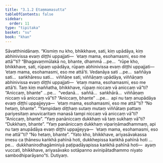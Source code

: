 ```yaml
---
title: "3.1.2 Etaṃmamasutta"
tableOfContents: false
sidebar:
  order: 11
type: "tipitaka"
basket: "su"
book: "khan"
---
```



<DynamicBreadcrumb />

<Division number="207" book="khan" bookNo="13" page="167">

<Paragraph number="914" book="khan">
Sāvatthinidānaṃ. “Kismiṃ nu kho, bhikkhave, sati, kiṃ upādāya, kiṃ abhinivissa evaṃ diṭṭhi uppajjati—  ‘etaṃ mama, esohamasmi, eso me attā’”ti? “Bhagavaṃmūlakā no, bhante, dhammā …pe…  “rūpe kho, bhikkhave, sati, rūpaṃ upādāya, rūpaṃ abhinivissa evaṃ diṭṭhi uppajjati—  ‘etaṃ mama, esohamasmi, eso me attā’ti. Vedanāya sati …pe…  saññāya sati…  saṅkhāresu sati…  viññāṇe sati, viññāṇaṃ upādāya, viññāṇaṃ abhinivissa evaṃ diṭṭhi uppajjati—  ‘etaṃ mama, esohamasmi, eso me attā’ti.
</Paragraph>

<Paragraph number="915" book="khan">
Taṃ kiṃ maññatha, bhikkhave, rūpaṃ niccaṃ vā aniccaṃ vā”ti? “Aniccaṃ, bhante” …pe…  “vedanā…  saññā…  saṅkhārā…  viññāṇaṃ niccaṃ vā aniccaṃ vā”ti? “Aniccaṃ, bhante” …pe…  api nu taṃ anupādāya evaṃ diṭṭhi uppajjeyya—  ‘etaṃ mama, esohamasmi, eso me attā’”ti? “No hetaṃ, bhante”. “Yampidaṃ diṭṭhaṃ sutaṃ mutaṃ viññātaṃ pattaṃ pariyesitaṃ anuvicaritaṃ manasā tampi niccaṃ vā aniccaṃ vā”ti? “Aniccaṃ, bhante”. “Yaṃ panāniccaṃ dukkhaṃ vā taṃ sukhaṃ vā”ti? “Dukkhaṃ, bhante”. “Yaṃ panāniccaṃ dukkhaṃ vipariṇāmadhammaṃ, api nu taṃ anupādāya evaṃ diṭṭhi uppajjeyya—  ‘etaṃ mama, esohamasmi, eso me attā’”ti? “No hetaṃ, bhante”.
</Paragraph>

<Paragraph number="916" book="khan">
“Yato kho, bhikkhave, ariyasāvakassa imesu ca ṭhānesu kaṅkhā pahīnā hoti, dukkhepissa kaṅkhā pahīnā hoti …pe…  dukkhanirodhagāminiyā paṭipadāyapissa kaṅkhā pahīnā hoti—  ayaṃ vuccati, bhikkhave, ariyasāvako sotāpanno avinipātadhammo niyato sambodhiparāyano”ti.

</Paragraph>
</Division>

<Paragraph number="917" type="center" book="khan">
Dutiyaṃ.
</Paragraph>